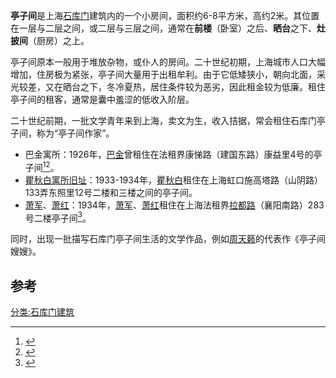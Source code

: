 '''亭子间'''是上海[[石库门|石库门]]建筑内的一个小房间，面积约6-8平方米，高约2米。其位置在一层与二层之间，或二层与三层之间，通常在'''前楼'''（卧室）之后、'''晒台'''之下、'''灶披间'''（厨房）之上。

亭子间原本一般用于堆放杂物，或仆人的房间。二十世纪初期，上海城市人口大幅增加，住房极为紧张，亭子间大量用于出租牟利。由于它低矮狭小，朝向北面，采光较差，又在晒台之下，冬冷夏热，居住条件较为恶劣，因此租金较为低廉。租住亭子间的租客，通常是囊中羞涩的低收入阶层。

二十世纪前期，一批文学青年来到上海，卖文为生，收入拮据，常会租住石库门亭子间，称为“亭子间作家”。
*巴金寓所：1926年，[[巴金|巴金]]曾租住在法租界康悌路（建国东路）康益里4号的亭子间<ref>{{cite news |url=http://www.shtong.gov.cn/node2/n189671/n190091/n259042/n259050/index.html|title=寻访巴金在上海的“家”|date=2020-04-21|publisher=上海市地方志办公室|author=陆正伟}}</ref><ref>{{cite news|url=http://www.cctv.com/culture/special/C13217/20041220/101727.shtml|title=巴金生平及文学活动事略[1925——1929]|date=2004年12月20日|publisher=央视国际|author=|accessdate=2021年2月22日|archive-date=2009年1月8日|archive-url=https://web.archive.org/web/20090108004233/http://www.cctv.com/culture/special/C13217/20041220/101727.shtml|dead-url=no}}</ref>。
*[[瞿秋白寓所旧址|瞿秋白寓所旧址]]：1933-1934年，[[瞿秋白|瞿秋白]]租住在上海虹口施高塔路（山阴路）133弄东照里12号二楼和三楼之间的亭子间。
*[[萧军|萧军]]、[[萧红|萧红]]：1934年，[[萧军|萧军]]、[[萧红|萧红]]租住在上海法租界[[拉都路|拉都路]]（襄阳南路）283号二楼亭子间<ref>{{cite news|url=http://www.archives.sh.cn/shjy/shzg/201203/t20120313_6531.html|title=石库门前 8――“亭子间作家”|date=|publisher=上海档案信息网|author=冯绍霆|accessdate=2021-02-23|archive-date=2020-01-28|archive-url=https://web.archive.org/web/20200128170321/http://www.archives.sh.cn/shjy/shzg/201203/t20120313_6531.html|dead-url=no}}</ref>。

同时，出现一批描写石库门亭子间生活的文学作品，例如[[周天籁|周天籁]]的代表作《亭子间嫂嫂》。

==参考==
[[分类:石库门建筑|分类:石库门建筑]]